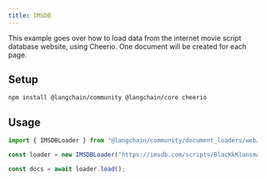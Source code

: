 ```yaml
---
title: IMSDB
---
```


This example goes over how to load data from the internet movie script database website, using Cheerio. One document will be created for each page.

## Setup

```bash npm
npm install @langchain/community @langchain/core cheerio
```
## Usage

```typescript
import { IMSDBLoader } from "@langchain/community/document_loaders/web/imsdb";

const loader = new IMSDBLoader("https://imsdb.com/scripts/BlacKkKlansman.html");

const docs = await loader.load();
```
